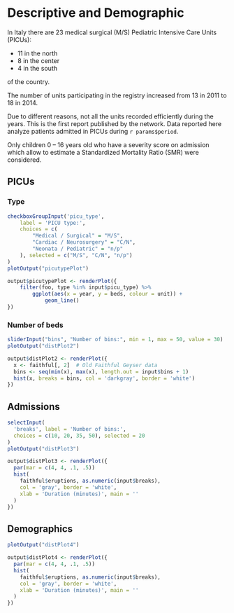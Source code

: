 # Descriptive and Demographic {#descriptives .tabset .tabset-fade .tabset-pills}


In Italy there are 23 medical surgical (M/S) Pediatric Intensive Care Units (PICUs):

- 11 in the north
- 8 in the center
- 4 in the south

of the country.

The number of units participating in the registry increased from 13 in
2011 to 18 in 2014.

Due to different reasons, not all the units recorded efficiently during
the years. This is the first report published by the network. Data
reported here analyze patients admitted in PICUs during
`r params$period`.

Only children 0 -- 16 years old who have a severity score on admission
which allow to estimate a Standardized Mortality Ratio (SMR) were
considered.

## PICUs

### Type
```r
checkboxGroupInput('picu_type',
    label = 'PICU type:',
    choices = c(
        "Medical / Surgical" = "M/S",
        "Cardiac / Neurosurgery" = "C/N",
        "Neonata / Pediatric" = "n/p"
    ), selected = c("M/S", "C/N", "n/p")
)
plotOutput("picutypePlot")
```

```r
output$picutypePlot <- renderPlot({
    filter(foo, type %in% input$picu_type) %>% 
        ggplot(aes(x = year, y = beds, colour = unit)) +
            geom_line()
})

```



### Number of beds
```r
sliderInput("bins", "Number of bins:", min = 1, max = 50, value = 30)
plotOutput("distPlot2")
```


```r
output$distPlot2 <- renderPlot({
  x <- faithful[, 2]  # Old Faithful Geyser data
  bins <- seq(min(x), max(x), length.out = input$bins + 1)
  hist(x, breaks = bins, col = 'darkgray', border = 'white')
})

```


## Admissions
```r
selectInput(
  'breaks', label = 'Number of bins:',
  choices = c(10, 20, 35, 50), selected = 20
)
plotOutput("distPlot3")
```


```r
output$distPlot3 <- renderPlot({
  par(mar = c(4, 4, .1, .5))
  hist(
    faithful$eruptions, as.numeric(input$breaks),
    col = 'gray', border = 'white',
    xlab = 'Duration (minutes)', main = ''
  )
})
```

## Demographics
```r
plotOutput("distPlot4")
```


```r
output$distPlot4 <- renderPlot({
  par(mar = c(4, 4, .1, .5))
  hist(
    faithful$eruptions, as.numeric(input$breaks),
    col = 'gray', border = 'white',
    xlab = 'Duration (minutes)', main = ''
  )
})
```
